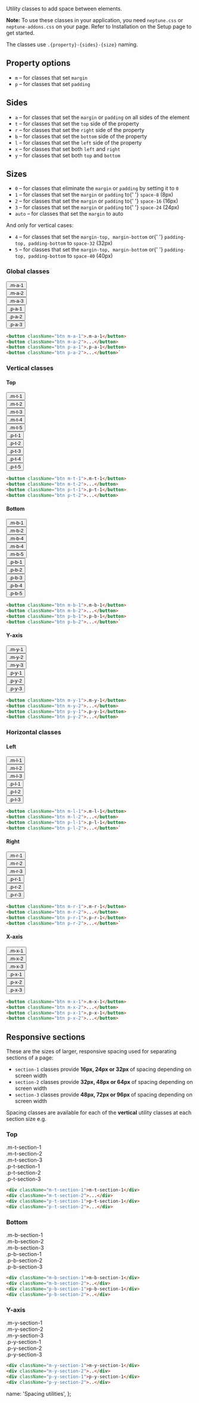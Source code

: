 
Utility classes to add space between elements.

**Note:** To use these classes in your application, you need `neptune.css` or `neptune-addons.css` on your page. Refer to <DocLink href="/about/Setup#installation">Installation</DocLink> on the Setup page to get started.

The classes use <code>.{property}-{sides}-{size}</code> naming.

## Property options

<ul>
  <li>
    <code>m</code> – for classes that set <code>margin</code>
  </li>
  <li>
    <code>p</code> – for classes that set <code>padding</code>
  </li>
</ul>

## Sides

<ul>
  <li>
    <code>a</code> – for classes that set the <code>margin</code> or <code>padding</code> on all
    sides of the element
  </li>
  <li>
    <code>t</code> – for classes that set the <code>top</code> side of the property
  </li>
  <li>
    <code>r</code> – for classes that set the <code>right</code> side of the property
  </li>
  <li>
    <code>b</code> – for classes that set the <code>bottom</code> side of the property
  </li>
  <li>
    <code>l</code> – for classes that set the <code>left</code> side of the property
  </li>
  <li>
    <code>x</code> – for classes that set both <code>left</code> and <code>right</code>
  </li>
  <li>
    <code>y</code> – for classes that set both <code>top</code> and <code>bottom</code>
  </li>
</ul>

## Sizes

<ul>
  <li>
    <code>0</code> – for classes that eliminate the <code>margin</code> or <code>padding</code> by
    setting it to <code>0</code>
  </li>
  <li>
    <code>1</code> – for classes that set the <code>margin</code> or <code>padding</code> to{' '}
    <code>space-8</code> (8px)
  </li>
  <li>
    <code>2</code> – for classes that set the <code>margin</code> or <code>padding</code> to{' '}
    <code>space-16</code> (16px)
  </li>
  <li>
    <code>3</code> – for classes that set the <code>margin</code> or <code>padding</code> to{' '}
    <code>space-24</code> (24px)
  </li>
  <li>
    <code>auto</code> – for classes that set the <code>margin</code> to auto
  </li>
</ul>
<p>And only for vertical cases:</p>
<ul>
  <li>
    <code>4</code> – for classes that set the <code>margin-top, margin-bottom</code> or{' '}
    <code>padding-top, padding-bottom</code> to <code>space-32</code> (32px)
  </li>
  <li>
    <code>5</code> – for classes that set the <code>margin-top, margin-bottom</code> or{' '}
    <code>padding-top, padding-bottom</code> to <code>space-40</code> (40px)
  </li>
</ul>

### Global classes

<div className="d-flex flex-wrap justify-content-between">
  <div className="m-r-1 m-b-2">
    <span className="bg-default box-dashed d-inline-block">
      <button className="btn btn-primary m-a-1">.m-a-1</button>
    </span>
  </div>
  <div className="m-r-1 m-b-2">
    <span className="bg-default box-dashed d-inline-block">
      <button className="btn btn-primary m-a-2">.m-a-2</button>
    </span>
  </div>
  <div className="m-r-1 m-b-2">
    <span className="bg-default box-dashed d-inline-block">
      <button className="btn btn-primary m-a-3">.m-a-3</button>
    </span>
  </div>
  <div className="m-r-1 m-b-2">
    <span className="bg-default d-inline-block">
      <button className="btn btn-primary p-a-1">.p-a-1</button>
    </span>
  </div>
  <div className="m-r-1 m-b-2">
    <span className="bg-default d-inline-block">
      <button className="btn btn-primary p-a-2">.p-a-2</button>
    </span>
  </div>
  <div className="m-r-1 m-b-2">
    <span className="bg-default d-inline-block">
      <button className="btn btn-primary p-a-3">.p-a-3</button>
    </span>
  </div>
</div>

```html
<button className="btn m-a-1">.m-a-1</button>
<button className="btn m-a-2">...</button>
<button className="btn p-a-1">.p-a-1</button>
<button className="btn p-a-2">...</button>`
```

### Vertical classes

#### Top

<div className="d-flex flex-wrap justify-content-between">
  <div className="m-r-1 m-b-2">
    <span className="bg-default box-dashed d-inline-block">
      <button className="btn btn-primary m-t-1">.m-t-1</button>
    </span>
  </div>
  <div className="m-r-1 m-b-2">
    <span className="bg-default box-dashed d-inline-block">
      <button className="btn btn-primary m-t-2">.m-t-2</button>
    </span>
  </div>
  <div className="m-r-1 m-b-2">
    <span className="bg-default box-dashed d-inline-block">
      <button className="btn btn-primary m-t-3">.m-t-3</button>
    </span>
  </div>
  <div className="m-r-1 m-b-2">
    <span className="bg-default box-dashed d-inline-block">
      <button className="btn btn-primary m-t-4">.m-t-4</button>
    </span>
  </div>
  <div className="m-r-1 m-b-2">
    <span className="bg-default box-dashed d-inline-block">
      <button className="btn btn-primary m-t-5">.m-t-5</button>
    </span>
  </div>
</div>
<div className="d-flex flex-wrap justify-content-between">
  <div className="m-r-1 m-b-2">
    <span className="bg-default d-inline-block">
      <button className="btn btn-primary p-t-1">.p-t-1</button>
    </span>
  </div>
  <div className="m-r-1 m-b-2">
    <span className="bg-default d-inline-block">
      <button className="btn btn-primary p-t-2">.p-t-2</button>
    </span>
  </div>
  <div className="m-r-1 m-b-2">
    <span className="bg-default d-inline-block">
      <button className="btn btn-primary p-t-3">.p-t-3</button>
    </span>
  </div>
  <div className="m-r-1 m-b-2">
    <span className="bg-default d-inline-block">
      <button className="btn btn-primary p-t-4">.p-t-4</button>
    </span>
  </div>
  <div className="m-r-1 m-b-2">
    <span className="bg-default d-inline-block">
      <button className="btn btn-primary p-t-5">.p-t-5</button>
    </span>
  </div>
</div>

```html
<button className="btn m-t-1">.m-t-1</button>
<button className="btn m-t-2">...</button>
<button className="btn p-t-1">.p-t-1</button>
<button className="btn p-t-2">...</button>
```

#### Bottom

<div className="d-flex flex-wrap justify-content-between">
  <div className="m-r-1 m-b-2">
    <span className="bg-default box-dashed d-inline-block">
      <button className="btn btn-primary m-b-1">.m-b-1</button>
    </span>
  </div>
  <div className="m-r-1 m-b-2">
    <span className="bg-default box-dashed d-inline-block">
      <button className="btn btn-primary m-b-2">.m-b-2</button>
    </span>
  </div>
  <div className="m-r-1 m-b-2">
    <span className="bg-default box-dashed d-inline-block">
      <button className="btn btn-primary m-b-4">.m-b-4</button>
    </span>
  </div>
  <div className="m-r-1 m-b-2">
    <span className="bg-default box-dashed d-inline-block">
      <button className="btn btn-primary m-b-4">.m-b-4</button>
    </span>
  </div>
  <div className="m-r-1 m-b-2">
    <span className="bg-default box-dashed d-inline-block">
      <button className="btn btn-primary m-b-5">.m-b-5</button>
    </span>
  </div>
</div>
<div className="d-flex flex-wrap justify-content-between">
  <div className="m-r-1 m-b-2">
    <span className="bg-default d-inline-block">
      <button className="btn btn-primary p-b-1">.p-b-1</button>
    </span>
  </div>
  <div className="m-r-1 m-b-2">
    <span className="bg-default d-inline-block">
      <button className="btn btn-primary p-b-2">.p-b-2</button>
    </span>
  </div>
  <div className="m-r-1 m-b-2">
    <span className="bg-default d-inline-block">
      <button className="btn btn-primary p-b-3">.p-b-3</button>
    </span>
  </div>
  <div className="m-r-1 m-b-2">
    <span className="bg-default d-inline-block">
      <button className="btn btn-primary p-b-4">.p-b-4</button>
    </span>
  </div>
  <div className="m-r-1 m-b-2">
    <span className="bg-default d-inline-block">
      <button className="btn btn-primary p-b-5">.p-b-5</button>
    </span>
  </div>
</div>

```html
<button className="btn m-b-1">.m-b-1</button>
<button className="btn m-b-2">...</button>
<button className="btn p-b-1">.p-b-1</button>
<button className="btn p-b-2">...</button>`
```

#### Y-axis

<div className="d-flex flex-wrap justify-content-between">
  <div className="m-r-1 m-b-2">
    <span className="bg-default box-dashed d-inline-block">
      <button className="btn btn-primary m-y-1">.m-y-1</button>
    </span>
  </div>
  <div className="m-r-1 m-b-2">
    <span className="bg-default box-dashed d-inline-block">
      <button className="btn btn-primary m-y-2">.m-y-2</button>
    </span>
  </div>
  <div className="m-r-1 m-b-2">
    <span className="bg-default box-dashed d-inline-block">
      <button className="btn btn-primary m-y-3">.m-y-3</button>
    </span>
  </div>
  <div className="m-r-1 m-b-2">
    <span className="bg-default d-inline-block">
      <button className="btn btn-primary p-y-1">.p-y-1</button>
    </span>
  </div>
  <div className="m-r-1 m-b-2">
    <span className="bg-default d-inline-block">
      <button className="btn btn-primary p-y-2">.p-y-2</button>
    </span>
  </div>
  <div className="m-r-1 m-b-2">
    <span className="bg-default d-inline-block">
      <button className="btn btn-primary p-y-3">.p-y-3</button>
    </span>
  </div>
</div>

```html
<button className="btn m-y-1">.m-y-1</button>
<button className="btn m-y-2">...</button>
<button className="btn p-y-1">.p-y-1</button>
<button className="btn p-y-2">...</button>
```

### Horizontal classes

#### Left

<div className="d-flex flex-wrap justify-content-between">
  <div className="m-r-1 m-b-2">
    <span className="bg-default box-dashed d-inline-block">
      <button className="btn btn-primary m-l-1">.m-l-1</button>
    </span>
  </div>
  <div className="m-r-1 m-b-2">
    <span className="bg-default box-dashed d-inline-block">
      <button className="btn btn-primary m-l-2">.m-l-2</button>
    </span>
  </div>
  <div className="m-r-1 m-b-2">
    <span className="bg-default box-dashed d-inline-block">
      <button className="btn btn-primary m-l-3">.m-l-3</button>
    </span>
  </div>
  <div className="m-r-1 m-b-2">
    <span className="bg-default d-inline-block">
      <button className="btn btn-primary p-l-1">.p-l-1</button>
    </span>
  </div>
  <div className="m-r-1 m-b-2">
    <span className="bg-default d-inline-block">
      <button className="btn btn-primary p-l-2">.p-l-2</button>
    </span>
  </div>
  <div className="m-r-1 m-b-2">
    <span className="bg-default d-inline-block">
      <button className="btn btn-primary p-l-3">.p-l-3</button>
    </span>
  </div>
</div>

```html
<button className="btn m-l-1">.m-l-1</button>
<button className="btn m-l-2">...</button>
<button className="btn p-l-1">.p-l-1</button>
<button className="btn p-l-2">...</button>`
```

#### Right

<div className="d-flex flex-wrap justify-content-between">
  <div className="m-r-1 m-b-2">
    <span className="bg-default box-dashed d-inline-block">
      <button className="btn btn-primary m-r-1">.m-r-1</button>
    </span>
  </div>
  <div className="m-r-1 m-b-2">
    <span className="bg-default box-dashed d-inline-block">
      <button className="btn btn-primary m-r-2">.m-r-2</button>
    </span>
  </div>
  <div className="m-r-1 m-b-2">
    <span className="bg-default box-dashed d-inline-block">
      <button className="btn btn-primary m-r-3">.m-r-3</button>
    </span>
  </div>
  <div className="m-r-1 m-b-2">
    <span className="bg-default d-inline-block">
      <button className="btn btn-primary p-r-1">.p-r-1</button>
    </span>
  </div>
  <div className="m-r-1 m-b-2">
    <span className="bg-default d-inline-block">
      <button className="btn btn-primary p-r-2">.p-r-2</button>
    </span>
  </div>
  <div className="m-r-1 m-b-2">
    <span className="bg-default d-inline-block">
      <button className="btn btn-primary p-r-3">.p-r-3</button>
    </span>
  </div>
</div>

```html
<button className="btn m-r-1">.m-r-1</button>
<button className="btn m-r-2">...</button>
<button className="btn p-r-1">.p-r-1</button>
<button className="btn p-r-2">...</button>`
```

#### X-axis

<div className="d-flex flex-wrap justify-content-between">
  <div className="m-r-1 m-b-2">
    <span className="bg-default box-dashed d-inline-block">
      <button className="btn btn-primary m-x-1">.m-x-1</button>
    </span>
  </div>
  <div className="m-r-1 m-b-2">
    <span className="bg-default box-dashed d-inline-block">
      <button className="btn btn-primary m-x-2">.m-x-2</button>
    </span>
  </div>
  <div className="m-r-1 m-b-2">
    <span className="bg-default box-dashed d-inline-block">
      <button className="btn btn-primary m-x-3">.m-x-3</button>
    </span>
  </div>
  <div className="m-r-1 m-b-2">
    <span className="bg-default d-inline-block">
      <button className="btn btn-primary p-x-1">.p-x-1</button>
    </span>
  </div>
  <div className="m-r-1 m-b-2">
    <span className="bg-default d-inline-block">
      <button className="btn btn-primary p-x-2">.p-x-2</button>
    </span>
  </div>
  <div className="m-r-1 m-b-2">
    <span className="bg-default d-inline-block">
      <button className="btn btn-primary p-x-3">.p-x-3</button>
    </span>
  </div>
</div>

```html
<button className="btn m-x-1">.m-x-1</button>
<button className="btn m-x-2">...</button>
<button className="btn p-x-1">.p-x-1</button>
<button className="btn p-x-2">...</button>
```

## Responsive sections

These are the sizes of larger, responsive spacing used for separating sections of a page:

<ul>
  <li>
    <code>section-1</code> classes provide <strong>16px, 24px or 32px </strong> of spacing depending
    on screen width
  </li>
  <li>
    <code>section-2</code> classes provide <strong>32px, 48px or 64px </strong> of spacing depending
    on screen width
  </li>
  <li>
    <code>section-3</code> classes provide <strong>48px, 72px or 96px </strong> of spacing depending
    on screen width
  </li>
</ul>

Spacing classes are available for each of the <strong>vertical</strong> utility classes at each section size e.g.

### Top

<div className="d-flex justify-content-between align-items-end m-b-4">
  <div className="box-dashed d-inline-block">
    <div className="bg-default m-t-section-1">.m-t-section-1</div>
  </div>
  <div className="box-dashed d-inline-block">
    <div className="bg-default m-t-section-2">.m-t-section-2</div>
  </div>
  <div className="box-dashed d-inline-block">
    <div className="bg-default m-t-section-3">.m-t-section-3</div>
  </div>
  <div className="box-dashed d-inline-block">
    <div className="bg-default p-t-section-1">.p-t-section-1</div>
  </div>
  <div className="box-dashed d-inline-block">
    <div className="bg-default p-t-section-2">.p-t-section-2</div>
  </div>
  <div className="box-dashed d-inline-block">
    <div className="bg-default p-t-section-3">.p-t-section-3</div>
  </div>
</div>

```html
<div className="m-t-section-1">m-t-section-1</div>
<div className="m-t-section-2">...</div>
<div className="p-t-section-1">p-t-section-1</div>
<div className="p-t-section-2">...</div>
```

### Bottom

<div className="d-flex justify-content-between align-items-start m-b-4">
  <div className="box-dashed d-inline-block">
    <div className="bg-default m-b-section-1">.m-b-section-1</div>
  </div>
  <div className="box-dashed d-inline-block">
    <div className="bg-default m-b-section-2">.m-b-section-2</div>
  </div>
  <div className="box-dashed d-inline-block">
    <div className="bg-default m-b-section-3">.m-b-section-3</div>
  </div>
  <div className="box-dashed d-inline-block">
    <div className="bg-default p-b-section-1">.p-b-section-1</div>
  </div>
  <div className="box-dashed d-inline-block">
    <div className="bg-default p-b-section-2">.p-b-section-2</div>
  </div>
  <div className="box-dashed d-inline-block">
    <div className="bg-default p-b-section-3">.p-b-section-3</div>
  </div>
</div>

```html
<div className="m-b-section-1">m-b-section-1</div>
<div className="m-b-section-2">..</div>
<div className="p-b-section-1">p-b-section-1</div>
<div className="p-b-section-2">..</div>
```

### Y-axis

<div className="d-flex justify-content-between align-items-center m-b-4">
  <div className="box-dashed d-inline-block">
    <div className="bg-default m-y-section-1">.m-y-section-1</div>
  </div>
  <div className="box-dashed d-inline-block">
    <div className="bg-default m-y-section-2">.m-y-section-2</div>
  </div>
  <div className="box-dashed d-inline-block">
    <div className="bg-default m-y-section-3">.m-y-section-3</div>
  </div>
</div>
<div className="d-flex justify-content-between align-items-center">
  <div className="box-dashed d-inline-block">
    <div className="bg-default p-y-section-1">.p-y-section-1</div>
  </div>
  <div className="box-dashed d-inline-block">
    <div className="bg-default p-y-section-2">.p-y-section-2</div>
  </div>
  <div className="box-dashed d-inline-block">
    <div className="bg-default p-y-section-3">.p-y-section-3</div>
  </div>
</div>

```html
<div className="m-y-section-1">m-y-section-1</div>
<div className="m-y-section-2">..</div>
<div className="p-y-section-1">p-y-section-1</div>
<div className="p-y-section-2">..</div>
```

  name: 'Spacing utilities',
};
